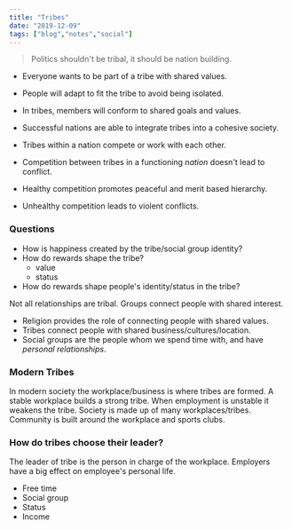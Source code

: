 ```yaml
---
title: "Tribes"
date: "2019-12-09"
tags: ["blog","notes","social"]
---
```


> Politics shouldn't be tribal, it should be nation building.

- Everyone wants to be part of a tribe with shared values. 
- People will adapt to fit the tribe to avoid being isolated. 
- In tribes, members will conform to shared goals and values.

- Successful nations are able to integrate tribes into a cohesive society.
- Tribes within a nation compete or work with each other.
- Competition between tribes in a functioning *nation* doesn't lead to conflict.

- Healthy competition promotes peaceful and merit based hierarchy.
- Unhealthy competition leads to violent conflicts.

### Questions

- How is happiness created by the tribe/social group identity?
- How do rewards shape the tribe?
  - value
  - status
- How do rewards shape people's identity/status in the tribe?

Not all relationships are tribal. Groups connect people with shared interest.

- Religion provides the role of connecting people with shared values.  
- Tribes connect people with shared business/cultures/location.
- Social groups are the people whom we spend time with, and have *personal relationships*.

### Modern Tribes

In modern society the workplace/business is where tribes are formed. A stable workplace builds a strong tribe. When employment is unstable it weakens the tribe. Society is made up of many workplaces/tribes. Community is built around the workplace and sports clubs. 

### How do tribes choose their leader?

The leader of tribe is the person in charge of the workplace. Employers have a big effect on employee's personal life.

- Free time
- Social group
- Status
- Income
